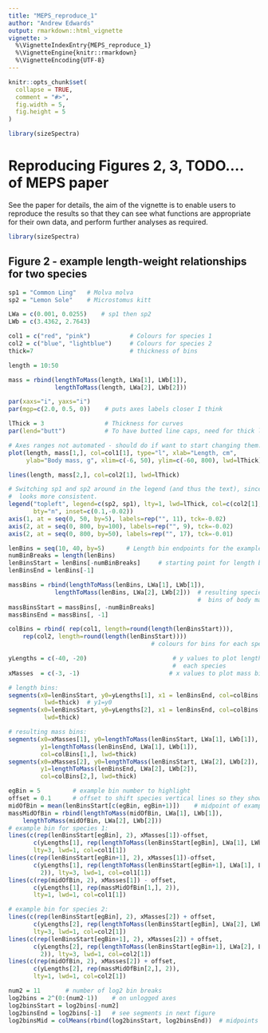 ```yaml
---
title: "MEPS_reproduce_1"
author: "Andrew Edwards"
output: rmarkdown::html_vignette
vignette: >
  %\VignetteIndexEntry{MEPS_reproduce_1}
  %\VignetteEngine{knitr::rmarkdown}
  %\VignetteEncoding{UTF-8}
---
```


```r
knitr::opts_chunk$set(
  collapse = TRUE,
  comment = "#>",
  fig.width = 5,
  fig.height = 5
)
```

```r
library(sizeSpectra)
```

# Reproducing Figures 2, 3, TODO.... of MEPS paper

 See the
paper for details, the aim of the vignette is to enable users to reproduce the
results so that they can see what functions are appropriate for their own data,
and perform further analyses as required.

```r
library(sizeSpectra)
```

## Figure 2 - example length-weight relationships for two species

```r
sp1 = "Common Ling"   # Molva molva
sp2 = "Lemon Sole"    # Microstomus kitt

LWa = c(0.001, 0.0255)    # sp1 then sp2
LWb = c(3.4362, 2.7643)

col1 = c("red", "pink")           # Colours for species 1
col2 = c("blue", "lightblue")     # Colours for species 2
thick=7                           # thickness of bins

length = 10:50

mass = rbind(lengthToMass(length, LWa[1], LWb[1]),
             lengthToMass(length, LWa[2], LWb[2]))

par(xaxs="i", yaxs="i")
par(mgp=c(2.0, 0.5, 0))    # puts axes labels closer I think

lThick = 3                 # Thickness for curves
par(lend="butt")           # To have butted line caps, need for thick lines.

# Axes ranges not automated - should do if want to start changing them.
plot(length, mass[1,], col=col1[1], type="l", xlab="Length, cm",
     ylab="Body mass, g", xlim=c(-6, 50), ylim=c(-60, 800), lwd=lThick)

lines(length, mass[2,], col=col2[1], lwd=lThick)

# Switching sp1 and sp2 around in the legend (and thus the text), since
#  looks more consistent.
legend("topleft", legend=c(sp2, sp1), lty=1, lwd=lThick, col=c(col2[1], col1[1]),
       bty="n", inset=c(0.1,-0.02))
axis(1, at = seq(0, 50, by=5), labels=rep("", 11), tck=-0.02)
axis(2, at = seq(0, 800, by=100), labels=rep("", 9), tck=-0.02)
axis(2, at = seq(0, 800, by=50), labels=rep("", 17), tck=-0.01)

lenBins = seq(10, 40, by=5)      # Length bin endpoints for the example
numBinBreaks = length(lenBins)
lenBinsStart = lenBins[-numBinBreaks]     # starting point for length bins
lenBinsEnd = lenBins[-1]

massBins = rbind(lengthToMass(lenBins, LWa[1], LWb[1]),
             lengthToMass(lenBins, LWa[2], LWb[2]))  # resulting species-specific
                                                     #  bins of body mass.
massBinsStart = massBins[, -numBinBreaks]
massBinsEnd = massBins[, -1]

colBins = rbind( rep(col1, length=round(length(lenBinsStart))),
    rep(col2, length=round(length(lenBinsStart))))
                                        # colours for bins for each species

yLengths = c(-40, -20)                        # y values to plot length bins, for
                                              #  each species
xMasses  = c(-3, -1)                         # x values to plot mass bins

# length bins:
segments(x0=lenBinsStart, y0=yLengths[1], x1 = lenBinsEnd, col=colBins[1,],
          lwd=thick)  # y1=y0
segments(x0=lenBinsStart, y0=yLengths[2], x1 = lenBinsEnd, col=colBins[2,],
          lwd=thick)

# resulting mass bins:
segments(x0=xMasses[1], y0=lengthToMass(lenBinsStart, LWa[1], LWb[1]),
         y1=lengthToMass(lenBinsEnd, LWa[1], LWb[1]),
         col=colBins[1,], lwd=thick)
segments(x0=xMasses[2], y0=lengthToMass(lenBinsStart, LWa[2], LWb[2]),
         y1=lengthToMass(lenBinsEnd, LWa[2], LWb[2]),
         col=colBins[2,], lwd=thick)

egBin = 5         # example bin number to highlight
offset = 0.1      # offset to shift species vertical lines so they show up
midOfBin = mean(lenBinsStart[c(egBin, egBin+1)])    # midpoint of example bin
massMidOfBin = rbind(lengthToMass(midOfBin, LWa[1], LWb[1]),
    lengthToMass(midOfBin, LWa[2], LWb[2]))
# example bin for species 1:
lines(c(rep(lenBinsStart[egBin], 2), xMasses[1])-offset,
       c(yLengths[1], rep(lengthToMass(lenBinsStart[egBin], LWa[1], LWb[1]), 2)),
       lty=3, lwd=1, col=col1[1])
lines(c(rep(lenBinsStart[egBin+1], 2), xMasses[1])-offset,
       c(yLengths[1], rep(lengthToMass(lenBinsStart[egBin+1], LWa[1], LWb[1]),
         2)), lty=3, lwd=1, col=col1[1])
lines(c(rep(midOfBin, 2), xMasses[1]) - offset,
       c(yLengths[1], rep(massMidOfBin[1,], 2)),
       lty=1, lwd=1, col=col1[1])

# example bin for species 2:
lines(c(rep(lenBinsStart[egBin], 2), xMasses[2]) + offset,
       c(yLengths[2], rep(lengthToMass(lenBinsStart[egBin], LWa[2], LWb[2]), 2)),
       lty=3, lwd=1, col=col2[1])
lines(c(rep(lenBinsStart[egBin+1], 2), xMasses[2]) + offset,
       c(yLengths[2], rep(lengthToMass(lenBinsStart[egBin+1], LWa[2], LWb[2]),
         2)), lty=3, lwd=1, col=col2[1])
lines(c(rep(midOfBin, 2), xMasses[2]) + offset,
       c(yLengths[2], rep(massMidOfBin[2,], 2)),
       lty=1, lwd=1, col=col2[1])
```

```r
num2 = 11       # number of log2 bin breaks
log2bins = 2^(0:(num2-1))    # on unlogged axes
log2binsStart = log2bins[-num2]
log2binsEnd = log2bins[-1]   # see segments in next figure
log2binsMid = colMeans(rbind(log2binsStart, log2binsEnd))  # midpoints (unlogged)
```
